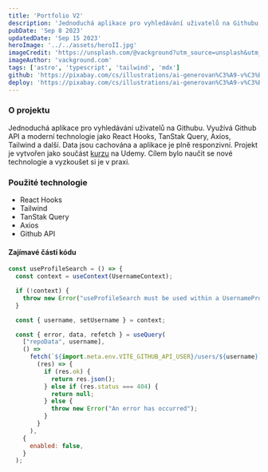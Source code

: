 ```yaml
---
title: 'Portfolio V2'
description: 'Jednoduchá aplikace pro vyhledávání uživatelů na Githubu. Využívá Github API a moderní technologie jako React Hooks, TanStak Query, Axios, Tailwind a další. Data jsou cachována a aplikace je plně responzivní.'
pubDate: 'Sep 8 2023'
updatedDate: 'Sep 15 2023'
heroImage: '../../assets/heroII.jpg'
imageCredit: 'https://unsplash.com/@vackground?utm_source=unsplash&utm_medium=referral&utm_content=creditCopyText'
imageAuthor: 'vackground.com'
tags: ['astro', 'typescript', 'tailwind', 'mdx']
github: 'https://pixabay.com/cs/illustrations/ai-generovan%C3%A9-v%C3%BDlet-dod%C3%A1vka-hippie-7857125/'
deploy: 'https://pixabay.com/cs/illustrations/ai-generovan%C3%A9-v%C3%BDlet-dod%C3%A1vka-hippie-7857125/'
---
```

  
### O projektu

Jednoduchá aplikace pro vyhledávání uživatelů na Githubu. Využívá Github API a moderní technologie jako React Hooks, TanStak Query, Axios, Tailwind a další. Data jsou cachována a aplikace je plně responzivní. Projekt je vytvořen jako součást [kurzu](https://www.udemy.com/course/modern-react-front-to-back/) na Udemy. Cílem bylo naučit se nové technologie a vyzkoušet si je v praxi.

### Použité technologie

- React Hooks
- Tailwind
- TanStak Query
- Axios
- Github API

#### Zajímavé části kódu

```javascript
const useProfileSearch = () => {
  const context = useContext(UsernameContext);

  if (!context) {
    throw new Error("useProfileSearch must be used within a UsernameProvider");
  }

  const { username, setUsername } = context;

  const { error, data, refetch } = useQuery(
    ["repoData", username],
    () =>
      fetch(`${import.meta.env.VITE_GITHUB_API_USER}/users/${username}`).then(
        (res) => {
          if (res.ok) {
            return res.json();
          } else if (res.status === 404) {
            return null;
          } else {
            throw new Error("An error has occurred");
          }
        }
      ),
    {
      enabled: false,
    }
  );
```
